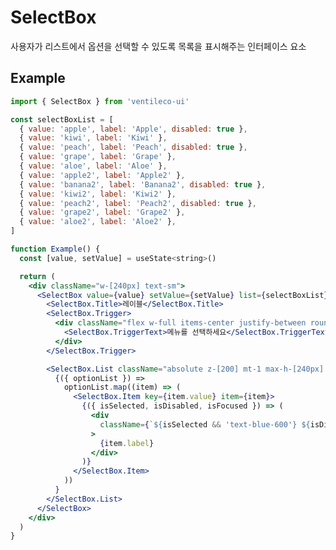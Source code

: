 
<Meta title="COMPONENTS/SelectBox" />

# SelectBox

사용자가 리스트에서 옵션을 선택할 수 있도록 목록을 표시해주는 인터페이스 요소

## Example

```jsx
import { SelectBox } from 'ventileco-ui'

const selectBoxList = [
  { value: 'apple', label: 'Apple', disabled: true },
  { value: 'kiwi', label: 'Kiwi' },
  { value: 'peach', label: 'Peach', disabled: true },
  { value: 'grape', label: 'Grape' },
  { value: 'aloe', label: 'Aloe' },
  { value: 'apple2', label: 'Apple2' },
  { value: 'banana2', label: 'Banana2', disabled: true },
  { value: 'kiwi2', label: 'Kiwi2' },
  { value: 'peach2', label: 'Peach2', disabled: true },
  { value: 'grape2', label: 'Grape2' },
  { value: 'aloe2', label: 'Aloe2' },
]

function Example() {
  const [value, setValue] = useState<string>()

  return (
    <div className="w-[240px] text-sm">
      <SelectBox value={value} setValue={setValue} list={selectBoxList}>
        <SelectBox.Title>레이블</SelectBox.Title>
        <SelectBox.Trigger>
          <div className="flex w-full items-center justify-between rounded-md border px-3 py-2">
            <SelectBox.TriggerText>메뉴를 선택하세요</SelectBox.TriggerText>
          </div>
        </SelectBox.Trigger>

        <SelectBox.List className="absolute z-[200] mt-1 max-h-[240px] w-full overflow-hidden overflow-y-scroll rounded-md border bg-white">
          {({ optionList }) =>
            optionList.map((item) => (
              <SelectBox.Item key={item.value} item={item}>
                {({ isSelected, isDisabled, isFocused }) => (
                  <div
                    className={`${isSelected && 'text-blue-600'} ${isDisabled && 'text-gray-300'} ${isFocused && 'bg-blue-100'} w-full px-3 py-2 hover:bg-gray-100`}
                  >
                    {item.label}
                  </div>
                )}
              </SelectBox.Item>
            ))
          }
        </SelectBox.List>
      </SelectBox>
    </div>
  )
}
```
